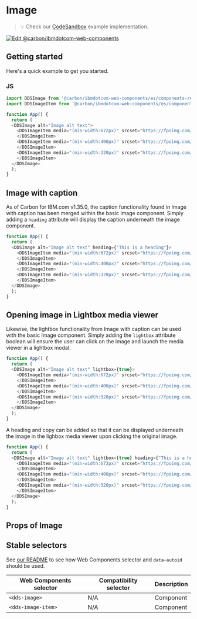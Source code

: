 
# Image

> 💡 Check our
> [CodeSandbox](https://githubbox.com/carbon-design-system/carbon-for-ibm-dotcom/tree/v1/packages/web-components/examples/codesandbox/components-react/image)
> example implementation.

[![Edit @carbon/ibmdotcom-web-components](https://codesandbox.io/static/img/play-codesandbox.svg)](https://githubbox.com/carbon-design-system/carbon-for-ibm-dotcom/tree/v1/packages/web-components/examples/codesandbox/components-react/image)

## Getting started

Here's a quick example to get you started.

### JS

```javascript
import DDSImage from '@carbon/ibmdotcom-web-components/es/components-react/image/image.js';
import DDSImageItem from '@carbon/ibmdotcom-web-components/es/components-react/image/image-item.js';

function App() {
  return (
  <DDSImage alt="Image alt text">
    <DDSImageItem media="(min-width:672px)" srcset="https://fpoimg.com/672x336?text=2:1&bg_color=ee5396&text_color=161616">
    </DDSImageItem>
    <DDSImageItem media="(min-width:400px)" srcset="https://fpoimg.com/672x336?text=2:1&bg_color=ee5396&text_color=161616">
    </DDSImageItem>
    <DDSImageItem media="(min-width:320px)" srcset="https://fpoimg.com/672x336?text=2:1&bg_color=ee5396&text_color=161616">
    </DDSImageItem>
  </DDSImage>
  );
}
```

## Image with caption

As of Carbon for IBM.com v1.35.0, the caption functionality found in Image with caption has been merged within the basic Image component.
Simply adding a `heading` attribute will display the caption underneath the image component.

```javascript
function App() {
  return (
  <DDSImage alt="Image alt text" heading={"This is a heading"}>
    <DDSImageItem media="(min-width:672px)" srcset="https://fpoimg.com/672x336?text=2:1&bg_color=ee5396&text_color=161616">
    </DDSImageItem>
    <DDSImageItem media="(min-width:400px)" srcset="https://fpoimg.com/672x336?text=2:1&bg_color=ee5396&text_color=161616">
    </DDSImageItem>
    <DDSImageItem media="(min-width:320px)" srcset="https://fpoimg.com/672x336?text=2:1&bg_color=ee5396&text_color=161616">
    </DDSImageItem>
  </DDSImage>
  );
}
```

## Opening image in Lightbox media viewer

Likewise, the lightbox functionality from Image with caption can be used with the basic Image component.
Simply adding the `lightbox` attribute boolean will ensure the user can click on the image and launch the media viewer in a lightbox modal.

```javascript
function App() {
  return (
  <DDSImage alt="Image alt text" lightbox={true}>
    <DDSImageItem media="(min-width:672px)" srcset="https://fpoimg.com/672x336?text=2:1&bg_color=ee5396&text_color=161616">
    </DDSImageItem>
    <DDSImageItem media="(min-width:400px)" srcset="https://fpoimg.com/672x336?text=2:1&bg_color=ee5396&text_color=161616">
    </DDSImageItem>
    <DDSImageItem media="(min-width:320px)" srcset="https://fpoimg.com/672x336?text=2:1&bg_color=ee5396&text_color=161616">
    </DDSImageItem>
  </DDSImage>
  );
}
```

A heading and copy can be added so that it can be displayed underneath the image in the lighbox media viewer upon clicking the original image.

```javascript
function App() {
  return (
  <DDSImage alt="Image alt text" lightbox={true} heading={"This is a heading"} copy={"This is a copy"}>
    <DDSImageItem media="(min-width:672px)" srcset="https://fpoimg.com/672x336?text=2:1&bg_color=ee5396&text_color=161616">
    </DDSImageItem>
    <DDSImageItem media="(min-width:400px)" srcset="https://fpoimg.com/672x336?text=2:1&bg_color=ee5396&text_color=161616">
    </DDSImageItem>
    <DDSImageItem media="(min-width:320px)" srcset="https://fpoimg.com/672x336?text=2:1&bg_color=ee5396&text_color=161616">
    </DDSImageItem>
  </DDSImage>
  );
}
```

## Props of Image

<Props of={ImageProps} />

## Stable selectors

See [our README](https://github.com/carbon-design-system/carbon-for-ibm-dotcom/tree/main/packages/web-components#stable-selectors-for-analytics-and-integratione2e-testing-in-web-components) to see how Web Components selector and `data-autoid` should be used.

| Web Components selector | Compatibility selector | Description |
| ----------------------- | ---------------------- | ----------- |
| `<dds-image>`        | N/A                    | Component   |
| `<dds-image-item>`        | N/A                    | Component   |

<Description markdown={contributing} />
